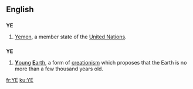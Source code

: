 {{wikipedia}}
{{also|Appendix:Variations of "ye"}}
{{also|ᎩᎬ}}
==English==

==={{abbreviation}}===
'''YE'''

# [[Yemen]], a member state of the [[United Nations]].

==={{initialism}}===
'''YE'''

# [[young|'''Y'''oung]] [[Earth|'''E'''arth]], a form of [[creationism]] which proposes that the Earth is no more than a few thousand years old.

[[fr:YE]]
[[ku:YE]]